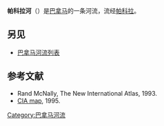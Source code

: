 {{Infobox_River 
  | river_name      = 帕科拉河<br>Rio Pacora
  | image_name      = 
  | image_size      = 
  | caption         = 
  | origin          =  
  | mouth           = 
  | basin_countries = [[巴拿马|巴拿马]]
  | length          = 
  | elevation       = 
  | mouth_elevation = 
  | discharge       = 
  | watershed       = 
}}
'''帕科拉河'''（{{lang-es|Rio Pacora}}）是[[巴拿马|巴拿马]]的一条河流，流经[[帕科拉|帕科拉]]。

==另见==
*[[巴拿马河流列表|巴拿马河流列表]]
==参考文献==
* Rand McNally, The New International Atlas, 1993.
*[[:Image:Panama_relief_1995.jpg|CIA map]], 1995.
{{Panama-geo-stub}}


[[Category:巴拿马河流|Category:巴拿马河流]]